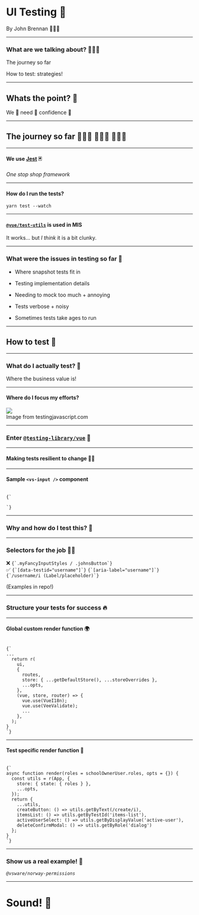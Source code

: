 

# UI Testing 🧪

By John Brennan 👨🏼‍💻

---

### What are we talking about? 🤷🏼‍♂️

The journey so far

How to test: strategies!

---

## Whats the point? 🤔

We 👏 need 👏 confidence 👏

---

## The journey so far 🚴🏽‍♀️ 🚴🏻‍♂️ 🚴🏽‍♂️

---

#### We use [Jest](https://jestjs.io/) 🃏

_One stop shop framework_

---

#### How do I run the tests?

`yarn test --watch`

---

#### [`@vue/test-utils`](https://vue-test-utils.vuejs.org/) is used in MIS

It works... but _I think_ it is a bit clunky.

---

### What were the issues in testing so far 🐛

- Where snapshot tests fit in

- Testing implementation details

- Needing to mock too much + annoying

- Tests verbose + noisy

- Sometimes tests take ages to run

---

## How to test :muscle:

---

### What do I actually test? 🤯

Where the business value is!

---

#### Where do I focus my efforts?

<div style={{ width: '30vw' }}>
  <img src="https://react-dublinjs-jan-2019.netlify.com/images/ee5dea20aa19c85a011723f54e8585e3-testing-trophy.png" />
  <div style={{ marginTop: '20px', fontSize: '1rem', fontWeight: 800, textAlign: 'center' }}>Image from testingjavascript.com</div>
</div>

---

### Enter [`@testing-library/vue`](https://testing-library.com/) 💃

---

#### Making tests resilient to change 💅🏻

---

#### Sample `<vs-input />` component

<Code>
{`
  <template>
    <div class="fancyInput">
      <label :for="id" v-if="$slots.default"><slot /></label>
      <input
        :id="id"
        v-bind="$attrs"
        v-on:input="$emit('input', $event.target.value)"
      />
    </div>
  </template>
`}
</Code>

---

### Why and how do I test this? 🤔

---

### Selectors for the job 👨‍🔧

<div style={{ display: 'flex', flexDirection: 'column', justifyContent: 'center' }}>
  <div style={{ marginBottom: 50 }}>
    ❌
    <Code inline>{`.myFancyInputStyles / .johnsButton`}</Code>
  </div>


  <div>
    ✅
    <Code inline>{`[data-testid="username"]`}</Code>
    <Code inline>{`[aria-label="username"]`}</Code>
    <Code inline>{`/username/i (Label/placeholder)`}</Code>
  </div>
</div>

(Examples in repo!)

---

### Structure your tests for success 🔥

---

#### Global custom render function 🌍

<Code>
{`
...
  return r(
    ui,
    {
      routes,
      store: { ...getDefaultStore(), ...storeOverrides },
      ...opts,
    },
    (vue, store, router) => {
      vue.use(VueI18n);
      vue.use(VeeValidate);
      ...
    },
  );
}
`}
</Code>

---

#### Test specific render function 💯

<Code>
{`
async function render(roles = schoolOwnerUser.roles, opts = {}) {
  const utils = r(App, {
    store: { state: { roles } },
    ...opts,
  });
  return {
    ...utils,
    createButton: () => utils.getByText(/create/i),
    itemsList: () => utils.getByTestId('items-list'),
    activeUserSelect: () => utils.getByDisplayValue('active-user'),
    deleteConfirmModal: () => utils.getByRole('dialog')
  };
}
`}
</Code>

---

### Show us a real example! 😤

_`@vsware/norway-permissions`_

---

# Sound! 👋